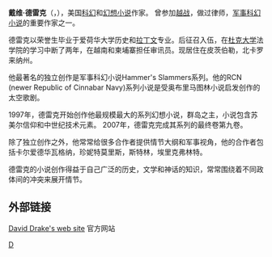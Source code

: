 {{tone|time=2009-12-17T09:11:50+00:00}}
'''戴维·德雷克'''（{{lang|en|David Drake}}，{{bd|1945年|9月24日|catIdx=D}}），美国[[科幻|科幻]]和[[幻想小说|幻想小说]]作家。 曾参加[[越战|越战]]，做过律师，[[军事科幻小说|军事科幻小说]]的重要作家之一。 

德雷克以荣誉生毕业于爱荷华大学历史和[[拉丁文|拉丁文]]专业。后征召入伍，在[[杜克大学|杜克大学]]法学院的学习中断了两年，在越南和柬埔寨担任审讯员。现居住在皮茨伯勒，北卡罗来纳州。
 
他最著名的独立创作是军事科幻小说Hammer's Slammers系列。他的RCN (newer Republic of Cinnabar Navy)系列小说是受奥布里马图林小说启发创作的太空歌剧。 

1997年，德雷克开始创作他最规模最大的系列幻想小说，群岛之主，小说包含苏美尔信仰和中世纪技术元素。 2007年，德雷克完成其系列的最终卷第九卷。 

除了独立创作之外，他常常给很多合作者提供情节大纲和军事视角，他的合作者包括卡尔爱德华瓦格纳，珍妮特莫里斯，斯特林，埃里克弗林特。

德雷克的小说创作得益于自己广泛的历史，文学和神话的知识，常常围绕着不同政体间的冲突来展开情节。 


==外部链接==

[http://david-drake.com/ David Drake's web site] {{Wayback|url=http://david-drake.com/ |date=20210126194909 }} 官方网站


{{Authority control}}
[[Category:美国科幻小说家|D]]